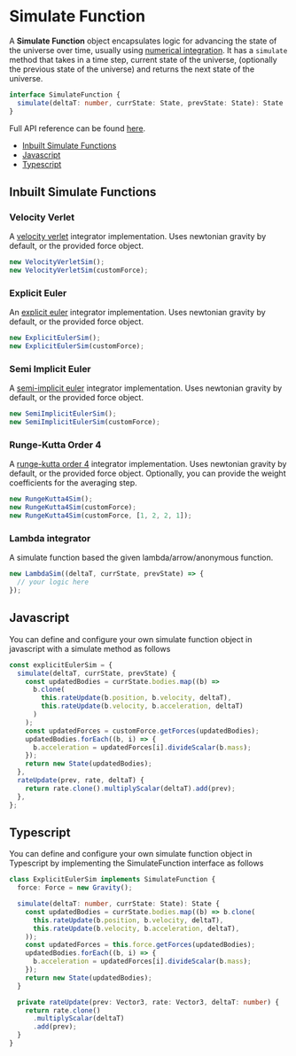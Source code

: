 
<Meta title="Define/Simulate Function" />

# Simulate Function

A **Simulate Function** object encapsulates logic for advancing the state of the universe over time, usually using [numerical integration](https://en.wikipedia.org/wiki/Numerical_integration). It has a `simulate` method that takes in a time step, current state of the universe, (optionally the previous state of the universe) and returns the next state of the universe.

```typescript
interface SimulateFunction {
  simulate(deltaT: number, currState: State, prevState: State): State
}
```

Full API reference can be found [here](https://source-academy.github.io/nbody/api/interfaces/SimulateFunction.html).

- [Inbuilt Simulate Functions](#inbuilt-simulate-functions)
- [Javascript](#javascript)
- [Typescript](#typescript)

## Inbuilt Simulate Functions

### Velocity Verlet

A [velocity verlet](https://en.wikipedia.org/wiki/Verlet_integration#Velocity_Verlet) integrator implementation. Uses newtonian gravity by default, or the provided force object.

```javascript
new VelocityVerletSim();
new VelocityVerletSim(customForce);
```

### Explicit Euler

An [explicit euler](https://en.wikipedia.org/wiki/Explicit_and_implicit_methods) integrator implementation. Uses newtonian gravity by default, or the provided force object.

```javascript
new ExplicitEulerSim();
new ExplicitEulerSim(customForce);
```

### Semi Implicit Euler

A [semi-implicit euler](https://en.wikipedia.org/wiki/Explicit_and_implicit_methods) integrator implementation. Uses newtonian gravity by default, or the provided force object.

```javascript
new SemiImplicitEulerSim();
new SemiImplicitEulerSim(customForce);
```

### Runge-Kutta Order 4

A [runge-kutta order 4](https://en.wikipedia.org/wiki/Runge%E2%80%93Kutta_methods) integrator implementation. Uses newtonian gravity by default, or the provided force object. Optionally, you can provide the weight coefficients for the averaging step.

```javascript
new RungeKutta4Sim();
new RungeKutta4Sim(customForce);
new RungeKutta4Sim(customForce, [1, 2, 2, 1]);
```

### Lambda integrator

A simulate function based the given lambda/arrow/anonymous function.

```javascript
new LambdaSim((deltaT, currState, prevState) => {
  // your logic here
});
```

## Javascript

You can define and configure your own simulate function object in javascript with a simulate method as follows

```javascript
const explicitEulerSim = {
  simulate(deltaT, currState, prevState) {
    const updatedBodies = currState.bodies.map((b) =>
      b.clone(
        this.rateUpdate(b.position, b.velocity, deltaT),
        this.rateUpdate(b.velocity, b.acceleration, deltaT)
      )
    );
    const updatedForces = customForce.getForces(updatedBodies);
    updatedBodies.forEach((b, i) => {
      b.acceleration = updatedForces[i].divideScalar(b.mass);
    });
    return new State(updatedBodies);
  },
  rateUpdate(prev, rate, deltaT) {
    return rate.clone().multiplyScalar(deltaT).add(prev);
  },
};
```

## Typescript

You can define and configure your own simulate function object in Typescript by implementing the SimulateFunction interface as follows

```typescript
class ExplicitEulerSim implements SimulateFunction {
  force: Force = new Gravity();

  simulate(deltaT: number, currState: State): State {
    const updatedBodies = currState.bodies.map((b) => b.clone(
      this.rateUpdate(b.position, b.velocity, deltaT),
      this.rateUpdate(b.velocity, b.acceleration, deltaT),
    ));
    const updatedForces = this.force.getForces(updatedBodies);
    updatedBodies.forEach((b, i) => {
      b.acceleration = updatedForces[i].divideScalar(b.mass);
    });
    return new State(updatedBodies);
  }

  private rateUpdate(prev: Vector3, rate: Vector3, deltaT: number) {
    return rate.clone()
      .multiplyScalar(deltaT)
      .add(prev);
  }
}

```